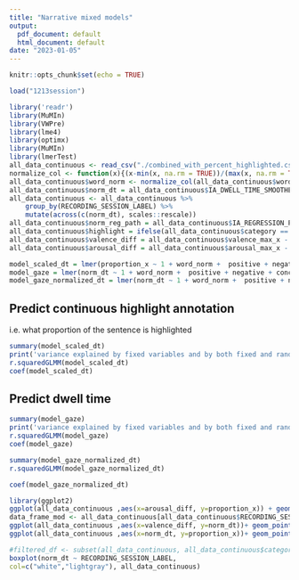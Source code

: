 ```yaml
---
title: "Narrative mixed models"
output:
  pdf_document: default
  html_document: default
date: "2023-01-05"
---
```


```r
knitr::opts_chunk$set(echo = TRUE)
```


```r
load("1213session")
```

```r
library('readr')
library(MuMIn)
library(VWPre)
library(lme4)
library(optimx)
library(MuMIn)
library(lmerTest)
all_data_continuous <- read_csv("./combined_with_percent_highlighted.csv")
normalize_col <- function(x){(x-min(x, na.rm = TRUE))/(max(x, na.rm = TRUE)-min(x, na.rm = TRUE))}
all_data_continuous$word_norm <- normalize_col(all_data_continuous$word)
all_data_continuous$norm_dt = all_data_continuous$IA_DWELL_TIME_SMOOTHED / all_data_continuous$word
all_data_continuous <- all_data_continuous %>%
    group_by(RECORDING_SESSION_LABEL) %>%
    mutate(across(c(norm_dt), scales::rescale))
all_data_continuous$norm_reg_path = all_data_continuous$IA_REGRESSION_PATH_DURATION_SMOOTHED / all_data_continuous$word
all_data_continuous$highlight = ifelse(all_data_continuous$category == 0, 0, 1)
all_data_continuous$valence_diff = all_data_continuous$valence_max_x - all_data_continuous$valence_min_x
all_data_continuous$arousal_diff = all_data_continuous$arousal_max_x - all_data_continuous$arousal_min_x
```

```r
model_scaled_dt = lmer(proportion_x ~ 1 + word_norm +  positive + negative + concreteness + valence_diff + norm_dt + arousal_diff + (1 | RECORDING_SESSION_LABEL) + (1 | story), data=all_data_continuous)
model_gaze = lmer(norm_dt ~ 1 + word_norm +  positive + negative + concreteness + valence_avg_x + arousal_avg_x + proportion_x + (1 | RECORDING_SESSION_LABEL) + (1 | story), data=all_data_continuous)
model_gaze_normalized_dt = lmer(norm_dt ~ 1 + word_norm +  positive + negative + concreteness + valence_avg_x + arousal_avg_x + proportion_x + (1 | RECORDING_SESSION_LABEL) + (1 | story), data=all_data_continuous)
```

## Predict continuous highlight annotation

i.e. what proportion of the sentence is highlighted

```r
summary(model_scaled_dt)
print('variance explained by fixed variables and by both fixed and random variables')
r.squaredGLMM(model_scaled_dt)
coef(model_scaled_dt)
```
## Predict dwell time
```r
summary(model_gaze)
print('variance explained by fixed variables and by both fixed and random variables')
r.squaredGLMM(model_gaze)
coef(model_gaze)
```
```r
summary(model_gaze_normalized_dt)
r.squaredGLMM(model_gaze_normalized_dt)
```
```r
coef(model_gaze_normalized_dt)
```

```r
library(ggplot2)
ggplot(all_data_continuous ,aes(x=arousal_diff, y=proportion_x)) + geom_point() + facet_wrap(~RECORDING_SESSION_LABEL, nrow = 4, ncol = 6)
data_frame_mod <- all_data_continuous[all_data_continuous$RECORDING_SESSION_LABEL == 'id11',]
ggplot(all_data_continuous ,aes(x=valence_diff, y=norm_dt))+ geom_point()   + facet_wrap(~RECORDING_SESSION_LABEL, nrow = 4, ncol = 6)
ggplot(all_data_continuous ,aes(x=norm_dt, y=proportion_x))+ geom_point()   + facet_wrap(~RECORDING_SESSION_LABEL, nrow = 4, ncol = 6)


```

```r
#filtered_df <- subset(all_data_continuous, all_data_continuous$category > 0)
boxplot(norm_dt ~ RECORDING_SESSION_LABEL,
col=c("white","lightgray"), all_data_continuous)
```